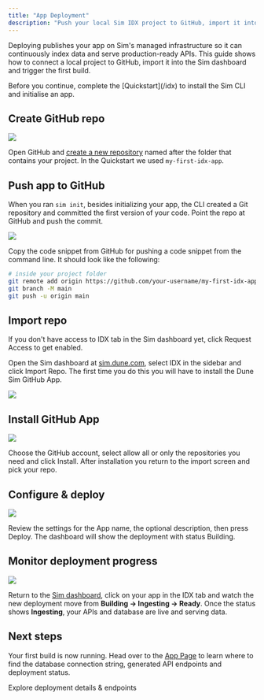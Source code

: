 ```yaml
---
title: "App Deployment"
description: "Push your local Sim IDX project to GitHub, import it into the Sim dashboard and ship the first build."
---
```


Deploying publishes your app on Sim's managed infrastructure so it can continuously index data and serve production-ready APIs. This guide shows how to connect a local project to GitHub, import it into the Sim dashboard and trigger the first build.

<Info>
Before you continue, complete the [Quickstart](/idx) to install the Sim CLI and initialise an app.
</Info>

## Create GitHub repo

<Frame caption="Create a new repository on GitHub">
  <img src="/images/idx/deployment/create-new-github-repository.png" />
</Frame>

Open GitHub and [create a new repository](https://github.com/new) named after the folder that contains your project.
In the Quickstart we used `my-first-idx-app`.

## Push app to GitHub

When you ran `sim init`, besides initializing your app, the CLI created a Git repository and committed the first version of your code.
Point the repo at GitHub and push the commit.

<Frame caption="Push the first commit to GitHub">
  <img src="/images/idx/deployment/push-from-existing-repo-github.png" />
</Frame>

Copy the code snippet from GitHub for pushing a code snippet from the command line.
It should look like the following:

```bash
# inside your project folder
git remote add origin https://github.com/your-username/my-first-idx-app.git
git branch -M main
git push -u origin main
```

## Import repo

<Note>If you don't have access to IDX tab in the Sim dashboard yet, click Request Access to get enabled.</Note>

Open the Sim dashboard at [sim.dune.com](https://sim.dune.com), select IDX in the sidebar and click Import Repo.
The first time you do this you will have to install the Dune Sim GitHub App.

<Frame caption="Import your new GitHub repo into the Sim IDX dashboard">
  <img src="/images/idx/deployment/sim-idx-apps.png" />
</Frame>

## Install GitHub App

<Frame caption="Select where to install the GitHub App">
  <img src="/images/idx/deployment/install-dune-sim-github-app.png" />
</Frame>

Choose the GitHub account, select allow all or only the repositories you need and click Install.
After installation you return to the import screen and pick your repo.

## Configure & deploy

<Frame caption="Review app settings and deploy">
  <img src="/images/idx/deployment/new-app.png" />
</Frame>

Review the settings for the App name, the optional description, then press Deploy.
The dashboard will show the deployment with status Building.

## Monitor deployment progress

<Frame caption="Deployment building and ingesting data">
  <img src="/images/idx/deployment/deployment-progress.png" />
</Frame>

Return to the [Sim dashboard](https://sim.dune.com/), click on your app in the IDX tab and watch the new deployment move from **Building → Ingesting → Ready**.
Once the status shows **Ingesting**, your APIs and database are live and serving data.

## Next steps

Your first build is now running. Head over to the [App Page](/idx/app-page) to learn where to find the database connection string, generated API endpoints and deployment status.

<Columns cols={1}>
  <Card title="App Page" href="/idx/app-page">
    Explore deployment details & endpoints
  </Card>
</Columns>